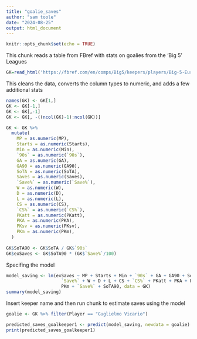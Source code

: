 ```yaml
---
title: "goalie_saves"
author: "sam toole"
date: "2024-08-25"
output: html_document
---
```


```r
knitr::opts_chunk$set(echo = TRUE)
```

This chunk reads a table from FBref with stats on goalies from the 'Big 5' Leagues
```r
GK=read_html('https://fbref.com/en/comps/Big5/keepers/players/Big-5-European-Leagues-Stats',as.data.frame=TRUE,stringAsFactors=TRUE) %>% html_nodes("table") %>% .[[1]] %>% html_table(fill=TRUE)
```

This cleans the data, converts the column types to numeric, and adds a few additional stats 
```r

names(GK) <- GK[1,]
GK <- GK[-1,] 
GK <- GK[,-1] 
GK <- GK[, -((ncol(GK)-1):ncol(GK))]

GK <- GK %>%
  mutate(
    MP = as.numeric(MP),
    Starts = as.numeric(Starts),
    Min = as.numeric(Min),
    `90s` = as.numeric(`90s`),
    GA = as.numeric(GA),
    GA90 = as.numeric(GA90),
    SoTA = as.numeric(SoTA),
    Saves = as.numeric(Saves),
    `Save%` = as.numeric(`Save%`),
    W = as.numeric(W),
    D = as.numeric(D),
    L = as.numeric(L),
    CS = as.numeric(CS),
    `CS%` = as.numeric(`CS%`),
    PKatt = as.numeric(PKatt),
    PKA = as.numeric(PKA),
    PKsv = as.numeric(PKsv),
    PKm = as.numeric(PKm),
  )
  
GK$SoTA90 <- GK$SoTA / GK$`90s`
GK$exSaves <- GK$SoTA90 * (GK$`Save%`/100)

```

Specifing the model 
```r

model_saving <- lm(exSaves ~ MP + Starts + Min + `90s` + GA + GA90 + SoTA + Saves + 
                     `Save%` + W + D + L + CS + `CS%` + PKatt + PKA + PKsv + 
                     PKm + `Save%` + SoTA90, data = GK)
summary(model_saving)
```


Insert keeper name and then run chunk to estimate saves using the model
```r
goalie <- GK %>% filter(Player == "Guglielmo Vicario")

predicted_saves_goalkeeper1 <- predict(model_saving, newdata = goalie)
print(predicted_saves_goalkeeper1)
```

